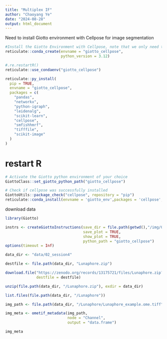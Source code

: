 ```yaml
---
title: "Multiplex IF"
author: "Chaoyang Ye"
date: "2024-08-28"
output: html_document
---
```


Need to install Giotto environment with Cellpose for image segmentation
```r
#Install the Giotto Environment with Cellpose, note that we only need to do it once
reticulate::conda_create(envname = "giotto_cellpose",
                         python_version = 3.12)

#.re.restartR()
reticulate::use_condaenv("giotto_cellpose")

reticulate::py_install(
  pip = TRUE,
  envname = "giotto_cellpose",
  packages = c(
    "pandas",
    "networkx",
    "python-igraph",
    "leidenalg",
    "scikit-learn",
    "cellpose",
    "smfishhmrf",
    "tifffile",
    "scikit-image"
  )
)
```
# restart R

```r
# Activate the Giotto python environment of your choice
GiottoClass::set_giotto_python_path("giotto_cellpose")

# Check if cellpose was successfully installed
GiottoUtils::package_check("cellpose", repository = "pip")
reticulate::conda_install(envname = 'giotto_env',packages = 'cellpose',pip = TRUE)
```

download data
```r
library(Giotto)

instrs <- createGiottoInstructions(save_dir = file.path(getwd(),"/img/02_session4/"),
                                   save_plot = TRUE,
                                   show_plot = TRUE,
                                   python_path = "giotto_cellpose")
options(timeout = Inf)

data_dir <- "data/02_session4"

destfile <- file.path(data_dir, "Lunaphore.zip")

download.file("https://zenodo.org/records/13175721/files/Lunaphore.zip?download=1", 
              destfile = destfile)

unzip(file.path(data_dir, "/Lunaphore.zip"), exdir = data_dir)

list.files(file.path(data_dir, "/Lunaphore"))
```

```r
img_path <- file.path(data_dir, "/Lunaphore/Lunaphore_example.ome.tiff")

img_meta <- ometif_metadata(img_path, 
                            node = "Channel", 
                            output = "data.frame")

img_meta
```